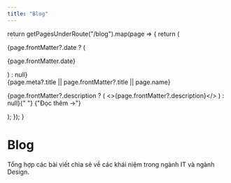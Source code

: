 ```yaml
---
title: "Blog"
---
```



  return getPagesUnderRoute("/blog").map(page => {
    return (
      <article
        key={page.route}
        className="flex flex-col gap-1 md:flex-row md:gap-9"
      >
        {page.frontMatter?.date ? (
          <p className="shrink-0 md:w-28">{page.frontMatter.date}</p>
        ) : null}
        <div className="flex flex-col gap-5">
          <div className="flex flex-col gap-1">
            <Link href={page.route} className="!no-underline">
              {page.meta?.title || page.frontMatter?.title || page.name}
            </Link>
            <p>
              {page.frontMatter?.description ? (
                <>{page.frontMatter?.description}</>
              ) : null}{" "}
              <Link
                href={page.route}
                className="text-primary-500 dark:text-primary-600 !no-underline"
              >
                {"Đọc thêm →"}
              </Link>
            </p>
          </div>
        </div>
      </article>
    );
  });
}

<div className="py-10 animate-in" style={{ "--index": 1 }}>
  <div className="content-container">
    <h1 className="mt-10 mb-4 text-3xl font-extrabold tracking-tight leading-tight md:text-4xl text-center">
      Blog
    </h1>
    <p className="mb-16 text-lg font-normal lg:text-xl lg:mb-16 dark:text-neutral-300 text-center">
      Tổng hợp các bài viết chia sẻ về các khái niệm trong ngành IT và ngành
      Design.
    </p>
    <BlogIndex />
  </div>
</div>
